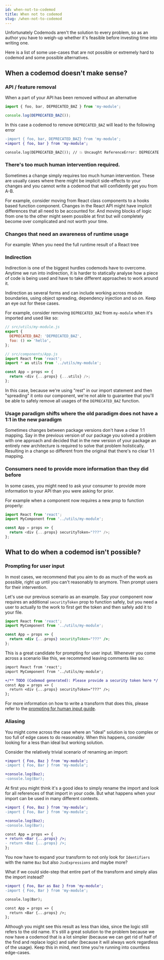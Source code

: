 ```yaml
---
id: when-not-to-codemod
title: When not to codemod
slug: /when-not-to-codemod
---
```


Unfortunately Codemods aren't the solution to every problem, so as an author you have to weigh-up whether it's feasible before investing time into writing one.

Here is a list of some use-cases that are not possible or extremely hard to codemod and some possible alternatives.

## When a codemod doesn't make sense?

### API / feature removal

When a part of your API has been removed without an alternative

```js
import { foo, bar, DEPRECATED_BAZ } from 'my-module';

console.log(DEPRECATED_BAZ());
```

In this case a codemod to remove `DEPRECATED_BAZ` will lead to the following error

```diff
-import { foo, bar, DEPRECATED_BAZ} from 'my-module';
+import { foo, bar } from 'my-module';

console.log(DEPRECATED_BAZ()); // 💥 Uncaught ReferenceError: DEPRECATED_BAZ is not defined
```

### There's too much human intervention required.

Sometimes a change simply requires too much human intervention. These are usually cases where there might be implicit side-effects to your changes and you cannot write a codemod that will confidently get you from A-B.

For example, consider moving from React class components to a hooks based function component. Changes in the React API might have implicit differences that all need to be accounted for. And moving blocks of logic from one to the other might seem possible at first but will completely become over complicated and not worth your time.

### Changes that need an awareness of runtime usage

For example: When you need the full runtime result of a React tree

### Indirection

Indirection is one of the biggest hurdles codemods have to overcome.
Anytime we run into indirection, it is harder to statically analyse how a piece of code is being used and have to take different approaches to work around it.

Indirection as several forms and can include working across module boundaries, using object spreading, dependency injection and so on. Keep an eye out for these cases.

For example, consider removing `DEPRECATED_BAZ` from `my-module` when it's imported and used like so:

```jsx
// src/utils/my-module.js
export {
  DEPRECATED_BAZ: 'DEPRECATED_BAZ',
  foo: () => 'hello',
};
```

```js
// src/components/App.js
import React from 'react';
import * as utils from '../utils/my-module';

const App = props => {
  return <div {...props} {...utils} />;
};
```

In this case, because we're using "rest" in our import statement and then "spreading" it onto our component, we're not able to guarantee that you'll be able to safely remove all usages of the `DEPRECATED_BAZ` function.

### Usage paradigm shifts where the old paradigm does not have a 1:1 in the new paradigm

Sometimes changes between package versions don't have a clear 1:1 mapping. Say in the previous version of our package you solved a problem with one approach and decided that in the new version of your package an entirely new architecture is required to solve that problem holistically. Resulting in a change so different from the original that there's no clear 1:1 mapping.

### Consumers need to provide more information than they did before

In some cases, you might need to ask your consumer to provide more information to your API than you were asking for prior.

For example when a component now requires a new prop to function properly:

```js
import React from 'react';
import MyComponent from '../utils/my-module';

const App = props => {
  return <div {...props} securityToken="???" />;
};
```

## What to do when a codemod isn't possible?

### Prompting for user input

In most cases, we recommend that you aim to do as much of the work as possible, right up until you can't reasonably to anymore. Then prompt users for their intervention.

Let's use our previous scenario as an example. Say your component now requires an additional `securityToken` prop to function safely, but you need a user to actually to the work to first get the token and then safely add it to your file.

```jsx
import React from 'react';
import MyComponent from '../utils/my-module';

const App = props => {
  return <div {...props} securityToken="???" />;
};
```

This is a great candidate for prompting for user input. Whenever you come across a scenario like this, we recommend leaving comments like so:

```diff
import React from 'react';
import MyComponent from '../utils/my-module';

+/** TODO (Codemod generated): Please provide a security token here */
const App = props => {
  return <div {...props} securityToken="???" />;
};
```

For more information on how to write a transform that does this, please refer to the [prompting for human input guide](/docs/prompting-for-human-input).

### Aliasing

You might come across the case where an "ideal" solution is too complex or too full of edge cases to do reasonably. When this happens, consider looking for a less than ideal but working solution.

Consider the relatively trivial scenario of renaming an import:

```diff
+import { Foo, Baz } from 'my-module';
-import { Foo, Bar } from 'my-module';

+console.log(Baz);
-console.log(Bar);
```

At first you might think it's a good idea to simply rename the import and look for all references of that import in your code.
But what happens when your import can be used in many different contexts.

```diff
+import { Foo, Baz } from 'my-module';
-import { Foo, Bar } from 'my-module';

+console.log(Baz);
-console.log(Bar);

const App = props => {
+ return <Bar {...props} />;
- return <Baz {...props} />;
};
```

You now have to expand your transform to not only look for `Identifiers` with the name `Baz` but also `JsxExpressions` and maybe more?

What if we could side-step that entire part of the transform and simply alias the import instead?

```diff
+import { Foo, Bar as Baz } from 'my-module';
-import { Foo, Bar } from 'my-module';

console.log(Bar);

const App = props => {
  return <Bar {...props} />;
};
```

Although you might see this result as less than idea, since the logic still refers to the old name. It's still a great solution to the problem because we now have a codemod that is a lot simpler (because we can get rid of half of the find and replace logic) and safer (because it will always work regardless of the usage).
Keep this in mind, next time you're running into countless edge-cases.
